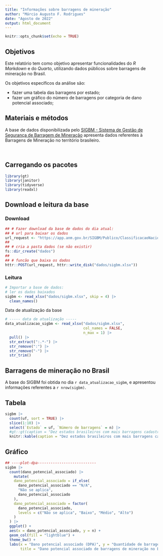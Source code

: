 ```yaml
---
title: "Informações sobre barragens de mineração"
author: "Márcio Augusto F. Rodrigues"
date: "Agosto de 2022"
output: html_document
---
```


```r
knitr::opts_chunk$set(echo = TRUE)
```

## Objetivos

Este relatório tem como objetivo apresentar funcionalidades do *R Markdown* e do *Quarto*, utilizando dados públicos sobre barragens de mineração no Brasil.

Os objetivos específicos da análise são:

-   fazer uma tabela das barragens por estado;
-   fazer um gráfico do número de barragens por categoria de dano potencial associado;

## Materiais e métodos

A base de dados disponibilizada pelo [SIGBM - Sistema de Gestão de Segurança de Barragem de Mineração](https://app.anm.gov.br/SIGBM/Publico/ClassificacaoNacionalDaBarragem) apresenta dados referentes à Barragens de Mineração no território brasileiro.


<br>

## Carregando os pacotes

```r
library(gt)
library(janitor)
library(tidyverse)
library(readxl)
```


## Download e leitura da base

### Download

```r
## # Fazer download da base de dados do dia atual:
## # url para baixar os dados
url_request <- "https://app.anm.gov.br/SIGBM/Publico/ClassificacaoNacionalDaBarragem/ExportarExcel"
##
## # cria a pasta dados (se não existir)
fs::dir_create("dados")
##
## # funcão que baixa os dados
httr::POST(url_request, httr::write_disk("dados/sigbm.xlsx"))
```

### Leitura

```r
# Importar a base de dados:
# ler os dados baixados
sigbm <- read_xlsx("dados/sigbm.xlsx", skip = 4) |>
  clean_names()
```


Data de atualização da base

```r
# ----- data de atualização -----
data_atualizacao_sigbm <- read_xlsx("dados/sigbm.xlsx",
                                    col_names = FALSE,
                                    n_max = 1) |>
  pull() |>
  str_extract(":.*-") |>
  str_remove(":") |>
  str_remove("-") |>
  str_trim()
```

## Barragens de mineração no Brasil

A base do SIGBM foi obtida no dia `r data_atualizacao_sigbm`, e apresentou informações referentes a `r nrow(sigbm)`.



## Tabela

```r
sigbm |>
  count(uf, sort = TRUE) |>
  slice(1:10) |>
  select(`Estado` = uf, `Número de barragens` = n) |>
  #gt::gt(caption = "Dez estados brasileiros com mais barragens cadastradas no SIG-BM") ## para pdf e html
  knitr::kable(caption = "Dez estados brasileiros com mais barragens cadastradas no SIG-BM") # para criar tabelas em word
```

## Gráfico

```r
## ----plot-dpa---------------------------
sigbm |>
  count(dano_potencial_associado) |>
    mutate(
    dano_potencial_associado = if_else(
      dano_potencial_associado == "N/A",
      "Não se aplica",
      dano_potencial_associado
    ),
    dano_potencial_associado = factor(
      dano_potencial_associado,
      levels = c("Não se aplica", "Baixo", "Médio", "Alto")
    )
  ) |>
  ggplot() +
  aes(x = dano_potencial_associado, y = n) +
  geom_col(fill = "lightblue") +
  theme_bw() +
  labs(x = "Dano potencial associado (DPA)", y = "Quantidade de barragens",
       title = "Dano potencial associado de barragens de mineração no Brasil")
```


